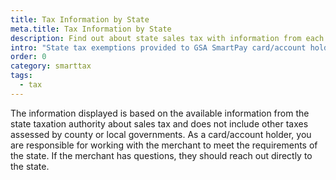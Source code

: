```yaml
---
title: Tax Information by State
meta.title: Tax Information by State
description: Find out about state sales tax with information from each state taxation authority.
intro: "State tax exemptions provided to GSA SmartPay card/account holders vary by state."
order: 0
category: smarttax
tags:
  - tax
---
```


The information displayed is based on the available information from the state taxation authority about sales tax and does not include other taxes assessed by county or local governments. As a card/account holder, you are responsible for working with the merchant to meet the requirements of the state. If the merchant has questions, they should reach out directly to the state.

<StateTaxSelection label="Select a state/US territory" />
